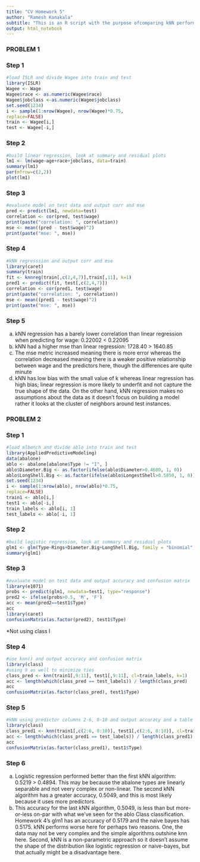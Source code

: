 ```yaml
---
title: "CV Homework 5"
author: "Ramesh Kanakala"
subtitle: "This is an R script with the purpose ofcomparing kNN performance to linear regression and logistic regression"
output: html_notebook
---
```

### PROBLEM 1

### Step 1
```r
#load ISLR and divide Wagee into train and test
library(ISLR)
Wagee <- Wage
Wagee$race <- as.numeric(Wagee$race)
Wagee$jobclass <-as.numeric(Wagee$jobclass)
set.seed(1234)
i <- sample(1:nrow(Wagee), nrow(Wagee)*0.75,
replace=FALSE)
train <- Wagee[i,]
test <- Wagee[-i,]
```

### Step 2
```r
#build linear regression, look at summary and residual plots
lm1 <- lm(wage~age+race+jobclass, data=train)
summary(lm1)
par(mfrow=c(2,2))
plot(lm1)
```

### Step 3
```r
#evaluate model on test data and output corr and mse
pred <- predict(lm1, newdata=test)
correlation <- cor(pred, test$wage)
print(paste("correlation: ", correlation))
mse <- mean((pred - test$wage)^2)
print(paste("mse: ", mse))
```

### Step 4
```r
#kNN regresssion and output corr and mse
library(caret)
summary(train)
fit <- knnreg(train[,c(2,4,7)],train[,11], k=1)
pred1 <- predict(fit, test[,c(2,4,7)])
correlation <- cor(pred1, test$wage)
print(paste("correlation: ", correlation))
mse <- mean((pred1 - test$wage)^2)
print(paste("mse: ", mse))
```

### Step 5
a. kNN regression has a barely lower correlation than linear regression when predicting for wage: 0.22002 < 0.22095
b. kNN had a higher mse than linear regression: 1728.40 > 1640.85
c. The mse metric increased meaning there is more error whereas the correlation decreased meaning there is a weaker positive relationship between wage and the predictors here, though the differences are quite minute
d. kNN has low bias with the small value of k whereas linear regression has high bias; linear regression is more likely to underfit and not capture the true shape of the data. On the other hand, kNN regression makes no assumptions about the data as it doesn't focus on building a model rather it looks at the cluster of neighbors around test instances. 

### PROBLEM 2

### Step 1
```r
#load mlbench and divide ablo into train and test
library(AppliedPredictiveModeling)
data(abalone)
ablo <- abalone[abalone$Type != "I", ]
ablo$Diameter.Big <- as.factor(ifelse(ablo$Diameter>0.4600, 1, 0))
ablo$LongShell.Big <- as.factor(ifelse(ablo$LongestShell>0.5850, 1, 0))
set.seed(1234)
i <- sample(1:nrow(ablo), nrow(ablo)*0.75,
replace=FALSE)
train1 <- ablo[i,]
test1 <- ablo[-i,]
train_labels <- ablo[i, 1]
test_labels <- ablo[-i, 1]
```

### Step 2
```r
#build logistic regression, look at summary and residual plots
glm1 <- glm(Type~Rings+Diameter.Big+LongShell.Big, family = "binomial", data = train1)
summary(glm1)
```

### Step 3
```r
#evaluate model on test data and output accuracy and confusion matrix
library(e1071)
probs <- predict(glm1, newdata=test1, type="response")
pred2 <- ifelse(probs>0.5, 'M', 'F')
acc <- mean(pred2==test1$Type)
acc
library(caret) 
confusionMatrix(as.factor(pred2), test1$Type)
```
*Not using class I

### Step 4
```r
#use knn() and output accuracy and confusion matrix
library(class)
#using 9 as well to minimize ties
class_pred <- knn(train1[,9:11], test1[,9:11], cl=train_labels, k=1)
acc <- length(which(class_pred == test_labels)) / length(class_pred)
acc
confusionMatrix(as.factor(class_pred), test1$Type)
```

### Step 5
```r
#kNN using predictor columns 2-6, 8-10 and output accuracy and a table
library(class)
class_pred1 <- knn(train1[,c(2:6, 8:10)], test1[,c(2:6, 8:10)], cl=train_labels, k=1)
acc <- length(which(class_pred1 == test_labels)) / length(class_pred1)
acc
confusionMatrix(as.factor(class_pred1), test1$Type)
```

### Step 6
a. Logistic regression performed better than the first kNN algorithm: 0.5219 > 0.4894. This may be because the abalone types are linearly separable and not veery complex or non-linear. The second kNN algorithm has a greater accuracy, 0.5049, and this is most likely because it uses more predictors.
b. This accuracy for the last kNN algorithm, 0.5049, is less than but more-or-less on-par with what we've seen for the ablo Class classification. Homework 4's glm1 has an accuracy of 0.5179 and the naive bayes has 0.5175. kNN performs worse here for perhaps two reasons. One, the data may not be very complex and the simple algorithms outshine knn here. Second, kNN is a non-parametric approach so it doesn't assume the shape of the distribution like logistic regression or naive-bayes, but that actually might be a disadvantage here.